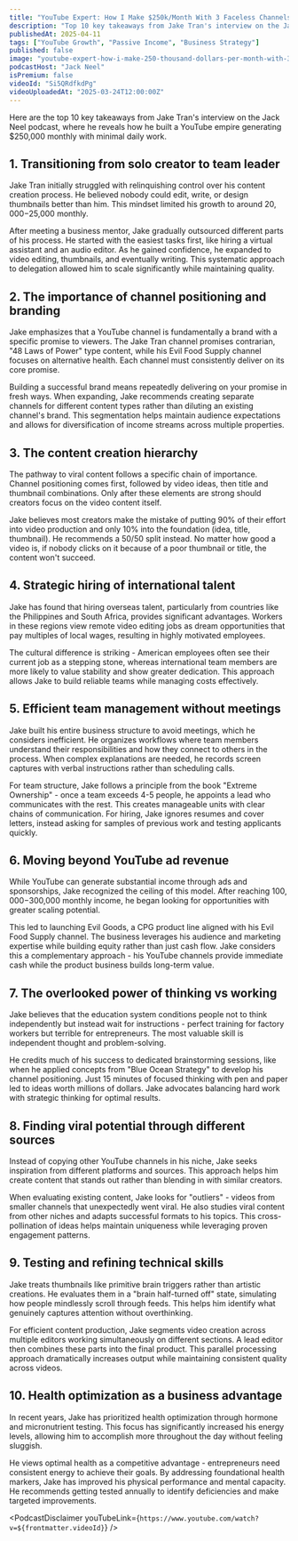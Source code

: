 ```yaml
---
title: "YouTube Expert: How I Make $250k/Month With 3 Faceless Channels"
description: "Top 10 key takeaways from Jake Tran's interview on the Jack Neel podcast, where he reveals how he built a YouTube empire generating $250,000 monthly with minimal daily work."
publishedAt: 2025-04-11
tags: ["YouTube Growth", "Passive Income", "Business Strategy"]
published: false
image: "youtube-expert-how-i-make-250-thousand-dollars-per-month-with-3-faceless-channels.jpg"
podcastHost: "Jack Neel"
isPremium: false
videoId: "Si5QRdfkdPg"
videoUploadedAt: "2025-03-24T12:00:00Z"
---
```



<PodcastSummaryPageLayout frontmatter={frontmatter}>

Here are the top 10 key takeaways from Jake Tran's interview on the Jack Neel podcast, where he reveals how he built a YouTube empire generating $250,000 monthly with minimal daily work.

## 1. Transitioning from solo creator to team leader

Jake Tran initially struggled with relinquishing control over his content creation process. He believed nobody could edit, write, or design thumbnails better than him. This mindset limited his growth to around $20,000-$25,000 monthly.

After meeting a business mentor, Jake gradually outsourced different parts of his process. He started with the easiest tasks first, like hiring a virtual assistant and an audio editor. As he gained confidence, he expanded to video editing, thumbnails, and eventually writing. This systematic approach to delegation allowed him to scale significantly while maintaining quality.

## 2. The importance of channel positioning and branding

Jake emphasizes that a YouTube channel is fundamentally a brand with a specific promise to viewers. The Jake Tran channel promises contrarian, "48 Laws of Power" type content, while his Evil Food Supply channel focuses on alternative health. Each channel must consistently deliver on its core promise.

Building a successful brand means repeatedly delivering on your promise in fresh ways. When expanding, Jake recommends creating separate channels for different content types rather than diluting an existing channel's brand. This segmentation helps maintain audience expectations and allows for diversification of income streams across multiple properties.

## 3. The content creation hierarchy

The pathway to viral content follows a specific chain of importance. Channel positioning comes first, followed by video ideas, then title and thumbnail combinations. Only after these elements are strong should creators focus on the video content itself.

Jake believes most creators make the mistake of putting 90% of their effort into video production and only 10% into the foundation (idea, title, thumbnail). He recommends a 50/50 split instead. No matter how good a video is, if nobody clicks on it because of a poor thumbnail or title, the content won't succeed.

## 4. Strategic hiring of international talent

Jake has found that hiring overseas talent, particularly from countries like the Philippines and South Africa, provides significant advantages. Workers in these regions view remote video editing jobs as dream opportunities that pay multiples of local wages, resulting in highly motivated employees.

The cultural difference is striking - American employees often see their current job as a stepping stone, whereas international team members are more likely to value stability and show greater dedication. This approach allows Jake to build reliable teams while managing costs effectively.

## 5. Efficient team management without meetings

Jake built his entire business structure to avoid meetings, which he considers inefficient. He organizes workflows where team members understand their responsibilities and how they connect to others in the process. When complex explanations are needed, he records screen captures with verbal instructions rather than scheduling calls.

For team structure, Jake follows a principle from the book "Extreme Ownership" - once a team exceeds 4-5 people, he appoints a lead who communicates with the rest. This creates manageable units with clear chains of communication. For hiring, Jake ignores resumes and cover letters, instead asking for samples of previous work and testing applicants quickly.

## 6. Moving beyond YouTube ad revenue

While YouTube can generate substantial income through ads and sponsorships, Jake recognized the ceiling of this model. After reaching $100,000-$300,000 monthly income, he began looking for opportunities with greater scaling potential.

This led to launching Evil Goods, a CPG product line aligned with his Evil Food Supply channel. The business leverages his audience and marketing expertise while building equity rather than just cash flow. Jake considers this a complementary approach - his YouTube channels provide immediate cash while the product business builds long-term value.

## 7. The overlooked power of thinking vs working

Jake believes that the education system conditions people not to think independently but instead wait for instructions - perfect training for factory workers but terrible for entrepreneurs. The most valuable skill is independent thought and problem-solving.

He credits much of his success to dedicated brainstorming sessions, like when he applied concepts from "Blue Ocean Strategy" to develop his channel positioning. Just 15 minutes of focused thinking with pen and paper led to ideas worth millions of dollars. Jake advocates balancing hard work with strategic thinking for optimal results.

## 8. Finding viral potential through different sources

Instead of copying other YouTube channels in his niche, Jake seeks inspiration from different platforms and sources. This approach helps him create content that stands out rather than blending in with similar creators.

When evaluating existing content, Jake looks for "outliers" - videos from smaller channels that unexpectedly went viral. He also studies viral content from other niches and adapts successful formats to his topics. This cross-pollination of ideas helps maintain uniqueness while leveraging proven engagement patterns.

## 9. Testing and refining technical skills

Jake treats thumbnails like primitive brain triggers rather than artistic creations. He evaluates them in a "brain half-turned off" state, simulating how people mindlessly scroll through feeds. This helps him identify what genuinely captures attention without overthinking.

For efficient content production, Jake segments video creation across multiple editors working simultaneously on different sections. A lead editor then combines these parts into the final product. This parallel processing approach dramatically increases output while maintaining consistent quality across videos.

## 10. Health optimization as a business advantage

In recent years, Jake has prioritized health optimization through hormone and micronutrient testing. This focus has significantly increased his energy levels, allowing him to accomplish more throughout the day without feeling sluggish.

He views optimal health as a competitive advantage - entrepreneurs need consistent energy to achieve their goals. By addressing foundational health markers, Jake has improved his physical performance and mental capacity. He recommends getting tested annually to identify deficiencies and make targeted improvements.

<PodcastDisclaimer
  youTubeLink={`https://www.youtube.com/watch?v=${frontmatter.videoId}`}
/>

</PodcastSummaryPageLayout>
